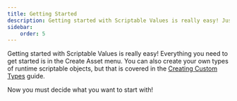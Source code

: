 ```yaml
---
title: Getting Started
description: Getting started with Scriptable Values is really easy! Just pick a type and start using it.
sidebar:
    order: 5
---
```



Getting started with Scriptable Values is really easy! Everything you need to get started is in the Create Asset menu. You can also create your own types of runtime scriptable objects, but that is covered in the [Creating Custom Types](/guides/creating-custom-types) guide.

Now you must decide what you want to start with!

<LinkCard
  title="Scriptable Values"
  href="/types/scriptable-values"
  description="Learn about Scriptable Values"
/>

<LinkCard
  title="Value Reference"
  href="/types/value-reference"
  description="Learn about the Value Reference type"
/>

<LinkCard
  title="Scriptable Events"
  href="/types/scriptable-events"
  description="Learn about Scriptable Events"
/>

<LinkCard
  title="Scriptable Pools"
  href="/types/scriptable-pools"
  description="Learn about Scriptable Pools"
/>

<LinkCard
  title="Scriptable List"
  href="/types/scriptable-list"
  description="Learn about Scriptable Lists"
/>

<LinkCard
  title="Scriptable Dictionary"
  href="/types/scriptable-dictionary"
  description="Learn about Scriptable Dictionaries"
/>